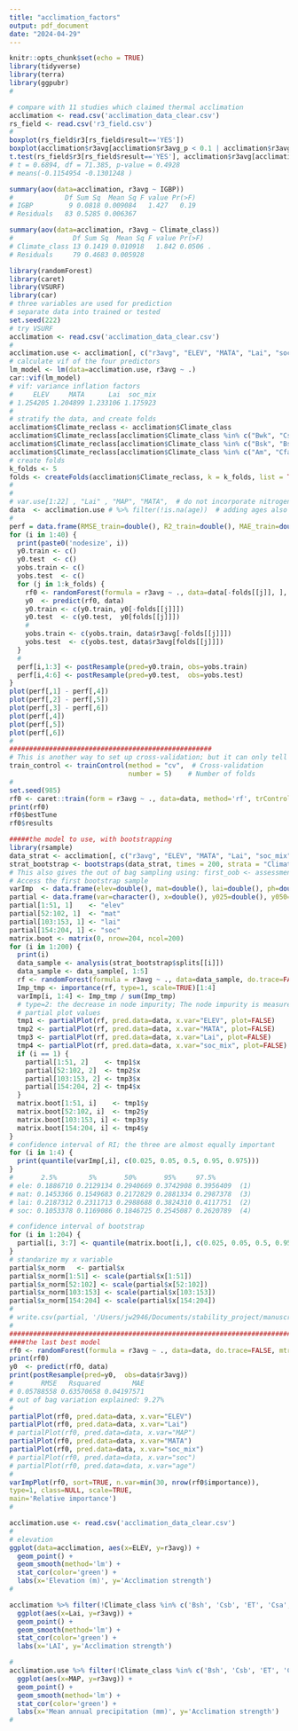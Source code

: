 ```yaml
---
title: "acclimation_factors"
output: pdf_document
date: "2024-04-29"
---
```


```r
knitr::opts_chunk$set(echo = TRUE)
library(tidyverse)
library(terra)
library(ggpubr)
#
```


```r
# compare with 11 studies which claimed thermal acclimation
acclimation <- read.csv('acclimation_data_clear.csv')
rs_field <- read.csv('r3_field.csv')
#
boxplot(rs_field$r3[rs_field$result=='YES'])
boxplot(acclimation$r3avg[acclimation$r3avg_p < 0.1 | acclimation$r3avg_p < 0.1])
t.test(rs_field$r3[rs_field$result=='YES'], acclimation$r3avg[acclimation$r3avg_p < 0.1])
# t = 0.6894, df = 71.385, p-value = 0.4928
# means(-0.1154954 -0.1301248 )

summary(aov(data=acclimation, r3avg ~ IGBP))
#             Df Sum Sq  Mean Sq F value Pr(>F)
# IGBP         9 0.0818 0.009084   1.427   0.19
# Residuals   83 0.5285 0.006367 

summary(aov(data=acclimation, r3avg ~ Climate_class))
#               Df Sum Sq  Mean Sq F value Pr(>F)  
# Climate_class 13 0.1419 0.010918   1.842 0.0506 .
# Residuals     79 0.4683 0.005928 

```



```r
library(randomForest)
library(caret)
library(VSURF)
library(car)
# three variables are used for prediction
# separate data into trained or tested
set.seed(222)
# try VSURF
acclimation <- read.csv('acclimation_data_clear.csv')
# 
acclimation.use <- acclimation[, c("r3avg", "ELEV", "MATA", "Lai", "soc_mix")]       # "phh2o", ph is not used because it is not reliable, 12/16/2024
# calculate vif of the four predictors
lm_model <- lm(data=acclimation.use, r3avg ~ .)
car::vif(lm_model)
# vif: variance inflation factors
#     ELEV     MATA      Lai  soc_mix 
# 1.254205 1.204899 1.233106 1.175923
#
# stratify the data, and create folds
acclimation$Climate_reclass <- acclimation$Climate_class
acclimation$Climate_reclass[acclimation$Climate_class %in% c("Bwk", "Csa")] <- 'arid_hot_med'
acclimation$Climate_reclass[acclimation$Climate_class %in% c("Bsk", "Bsh", "Csb")] <- 'semi_arid_warm_med'
acclimation$Climate_reclass[acclimation$Climate_class %in% c("Am", "Cfa", "Cfb", "Dfa", "Dfb", "Dfc", "Dfd", "Dwc")] <- 'humid'
# create folds
k_folds <- 5
folds <- createFolds(acclimation$Climate_reclass, k = k_folds, list = TRUE, returnTrain = FALSE)
#
#
# var.use[1:22] , "Lai" , "MAP", "MATA",  # do not incorporate nitrogen because it is hard to justify the highly non-linear results 
data  <- acclimation.use # %>% filter(!is.na(age))  # adding ages also does not make sense to the results
# 
perf = data.frame(RMSE_train=double(), R2_train=double(), MAE_train=double(), RMSE_test=double(), R2_test=double(), MAE_test=double())
for (i in 1:40) {
  print(paste0('nodesize', i))
  y0.train <- c()
  y0.test  <- c()
  yobs.train <- c()
  yobs.test  <- c()
  for (j in 1:k_folds) {
    rf0 <- randomForest(formula = r3avg ~ ., data=data[-folds[[j]], ], do.trace=FALSE, mtry=1, nodesize=i, ntree=500)
    y0  <- predict(rf0, data)    
    y0.train <- c(y0.train, y0[-folds[[j]]])
    y0.test  <- c(y0.test,  y0[folds[[j]]])
    #
    yobs.train <- c(yobs.train, data$r3avg[-folds[[j]]])
    yobs.test  <- c(yobs.test, data$r3avg[folds[[j]]])
  }
  #
  perf[i,1:3] <- postResample(pred=y0.train, obs=yobs.train)
  perf[i,4:6] <- postResample(pred=y0.test,  obs=yobs.test)
}
plot(perf[,1] - perf[,4])
plot(perf[,2] - perf[,5])
plot(perf[,3] - perf[,6])
plot(perf[,4])
plot(perf[,5])
plot(perf[,6])
#
################################################### 
# This is another way to set up cross-validation; but it can only tell the proper mtry. 
train_control <- trainControl(method = "cv",  # Cross-validation
                              number = 5)    # Number of folds
#
set.seed(985)
rf0 <- caret::train(form = r3avg ~ ., data=data, method='rf', trControl = train_control, tuneLength = 5)
print(rf0)
rf0$bestTune
rf0$results

#####the model to use, with bootstrapping
library(rsample)
data_strat <- acclimation[, c("r3avg", "ELEV", "MATA", "Lai", "soc_mix", "Climate_reclass")]
strat_bootstrap <- bootstraps(data_strat, times = 200, strata = "Climate_reclass")
# This also gives the out of bag sampling using: first_oob <- assessment(strat_bootstrap$splits[[1]])
# Access the first bootstrap sample
varImp  <- data.frame(elev=double(), mat=double(), lai=double(), ph=double())
partial <- data.frame(var=character(), x=double(), y025=double(), y050=double(), y=double(), y950=double(), y975=double())
partial[1:51, 1]    <- "elev"
partial[52:102, 1]  <- "mat"
partial[103:153, 1] <- "lai"
partial[154:204, 1] <- "soc"
matrix.boot <- matrix(0, nrow=204, ncol=200)
for (i in 1:200) {
  print(i)
  data_sample <- analysis(strat_bootstrap$splits[[i]])
  data_sample <- data_sample[, 1:5]
  rf <- randomForest(formula = r3avg ~ ., data=data_sample, do.trace=FALSE, mtry=1, nodesize=24, ntree=500, importance=TRUE)   # I have to add importance=TRUE here, to get type 1 RI values!
  Imp_tmp <- importance(rf, type=1, scale=TRUE)[1:4]
  varImp[i, 1:4] <- Imp_tmp / sum(Imp_tmp)
  # type=2: the decrease in node impurity; The node impurity is measured by the Gini index; May have some problems. so I use type I: permutation-based MSE reduction. 
  # partial plot values
  tmp1 <- partialPlot(rf, pred.data=data, x.var="ELEV", plot=FALSE)
  tmp2 <- partialPlot(rf, pred.data=data, x.var="MATA", plot=FALSE)
  tmp3 <- partialPlot(rf, pred.data=data, x.var="Lai", plot=FALSE)
  tmp4 <- partialPlot(rf, pred.data=data, x.var="soc_mix", plot=FALSE)
  if (i == 1) {
    partial[1:51, 2]    <- tmp1$x
    partial[52:102, 2]  <- tmp2$x
    partial[103:153, 2] <- tmp3$x
    partial[154:204, 2] <- tmp4$x
  }
  matrix.boot[1:51, i]    <- tmp1$y
  matrix.boot[52:102, i]  <- tmp2$y
  matrix.boot[103:153, i] <- tmp3$y
  matrix.boot[154:204, i] <- tmp4$y
}
# confidence interval of RI; the three are almost equally important
for (i in 1:4) {
  print(quantile(varImp[,i], c(0.025, 0.05, 0.5, 0.95, 0.975)))
}
#       2.5%        5%       50%       95%     97.5% 
# ele: 0.1886710 0.2129134 0.2940669 0.3742908 0.3956409  (1)
# mat: 0.1453366 0.1549683 0.2172829 0.2881334 0.2987378  (3)
# lai: 0.2187312 0.2311713 0.2988688 0.3824310 0.4117751  (2) 
# soc: 0.1053378 0.1169086 0.1846725 0.2545087 0.2620789  (4)

# confidence interval of bootstrap
for (i in 1:204) {
  partial[i, 3:7] <- quantile(matrix.boot[i,], c(0.025, 0.05, 0.5, 0.95, 0.975))
}
# standarize my x variable
partial$x_norm   <- partial$x
partial$x_norm[1:51] <- scale(partial$x[1:51])
partial$x_norm[52:102] <- scale(partial$x[52:102])
partial$x_norm[103:153] <- scale(partial$x[103:153])
partial$x_norm[154:204] <- scale(partial$x[154:204])
#
# write.csv(partial, '/Users/jw2946/Documents/stability_project/manuscripts/plot/partial_plot.csv', row.names = F)
#
#################################################################################################
####the last best model
rf0 <- randomForest(formula = r3avg ~ ., data=data, do.trace=FALSE, mtry=1, nodesize=24, ntree=500, importance=TRUE)
print(rf0)
y0  <- predict(rf0, data) 
print(postResample(pred=y0,  obs=data$r3avg))
#       RMSE   Rsquared        MAE 
# 0.05788558 0.63570658 0.04197571
# out of bag variation explained: 9.27% 
#
partialPlot(rf0, pred.data=data, x.var="ELEV")
partialPlot(rf0, pred.data=data, x.var="Lai")
# partialPlot(rf0, pred.data=data, x.var="MAP")
partialPlot(rf0, pred.data=data, x.var="MATA")
partialPlot(rf0, pred.data=data, x.var="soc_mix")
# partialPlot(rf0, pred.data=data, x.var="soc")
# partialPlot(rf0, pred.data=data, x.var="age")
#
varImpPlot(rf0, sort=TRUE, n.var=min(30, nrow(rf0$importance)),
type=1, class=NULL, scale=TRUE,
main='Relative importance')
#

```


```r
acclimation.use <- read.csv('acclimation_data_clear.csv')
#
# elevation
ggplot(data=acclimation, aes(x=ELEV, y=r3avg)) +
  geom_point() +
  geom_smooth(method='lm') +
  stat_cor(color='green') + 
  labs(x='Elevation (m)', y='Acclimation strength')
#

acclimation %>% filter(!Climate_class %in% c('Bsh', 'Csb', 'ET', 'Csa', 'Bwk', 'Bsk')) %>%
  ggplot(aes(x=Lai, y=r3avg)) +
  geom_point() +
  geom_smooth(method='lm') +
  stat_cor(color='green') + 
  labs(x='LAI', y='Acclimation strength')

#
acclimation.use %>% filter(!Climate_class %in% c('Bsh', 'Csb', 'ET', 'Csa', 'Bwk', 'Bsk')) %>%     # , 'Am'
  ggplot(aes(x=MAP, y=r3avg)) +
  geom_point() +
  geom_smooth(method='lm') +
  stat_cor(color='green') + 
  labs(x='Mean annual precipitation (mm)', y='Acclimation strength')
#

```

